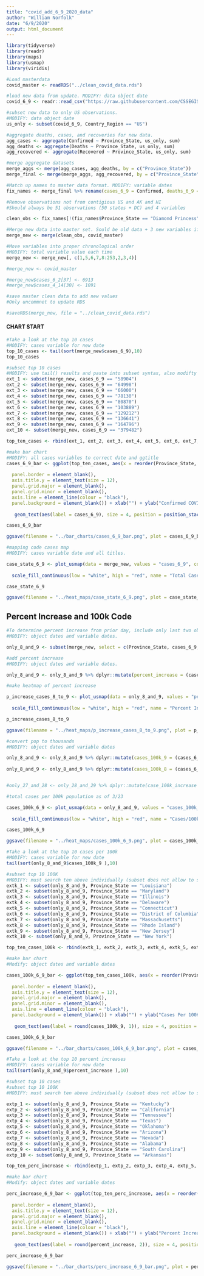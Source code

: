 ```yaml
---
title: "covid_add_6_9_2020_data"
author: "William Norfolk"
date: "6/9/2020"
output: html_document
---
```


```r
library(tidyverse)
library(readr)
library(maps)
library(usmap)
library(viridis)
```

```r
#Load masterdata
covid_master <- readRDS("../clean_covid_data.rds")
```


```r
#load new data from update. MODIFY: data object date
covid_6_9 <- readr::read_csv("https://raw.githubusercontent.com/CSSEGISandData/COVID-19/master/csse_covid_19_data/csse_covid_19_daily_reports/06-09-2020.csv")
```

```r
#subset new data to only US observations. 
#MODIFY: data object date
us_only <- subset(covid_6_9, Country_Region == "US")
```

```r
#aggregate deaths, cases, and recoveries for new data. 
agg_cases <- aggregate(Confirmed ~ Province_State, us_only, sum)
agg_deaths <- aggregate(Deaths ~ Province_State, us_only, sum)
agg_recovered <- aggregate(Recovered ~ Province_State, us_only, sum)
```

```r
#merge aggregate datasets
merge_aggs <- merge(agg_cases, agg_deaths, by = c("Province_State"))
merge_final <- merge(merge_aggs, agg_recovered, by = c("Province_State"))
```

```r
#Match up names to master data format. MODIFY: variable dates
fix_names <- merge_final %>% rename(cases_6_9 = Confirmed, deaths_6_9 = Deaths, recov_6_9 = Recovered)
```

```r
#Remove observations not from contigious US and AK and HI
#Should always be 51 observations (50 states + DC) and 4 variables

clean_obs <- fix_names[!(fix_names$Province_State == "Diamond Princess" | fix_names$Province_State == "Grand Princess" | fix_names$Province_State == "Guam" | fix_names$Province_State == "Puerto Rico" | fix_names$Province_State == "United States Virgin Islands" | fix_names$Province_State == "US" | fix_names$Province_State == "American Samoa" | fix_names$Province_State == "Northern Mariana Islands" | fix_names$Province_State == "Virgin Islands" | fix_names$Province_State == "Wuhan Evacuee" | fix_names$Province_State == "Recovered"),]
```

```r
#Merge new data into master set. Sould be old data + 3 new variables if successful
merge_new <- merge(clean_obs, covid_master)
```

```r
#Move variables into proper chronological order
#MODIFY: total variable value each time
merge_new <- merge_new[, c(1,5,6,7,8:253,2,3,4)]
```

```r
#merge_new <- covid_master
```

```r
#merge_new$cases_6_2[37] <- 6913
#merge_new$cases_4_14[30] <- 1091

```


```r
#save master clean data to add new values
#Only uncommnet to update RDS

#saveRDS(merge_new, file = "../clean_covid_data.rds")
```

#### CHART START

```r
#Take a look at the top 10 cases
#MODIFY: cases variable for new date
top_10_cases <- tail(sort(merge_new$cases_6_9),10)
top_10_cases
```

```r
#subset top 10 cases
#MODIFY: use tail() results and paste into subset syntax, also modifty cases date value
ext_1 <- subset(merge_new, cases_6_9 == "58904")
ext_2 <- subset(merge_new, cases_6_9 == "64998")
ext_3 <- subset(merge_new, cases_6_9 == "66000")
ext_4 <- subset(merge_new, cases_6_9 == "78130")
ext_5 <- subset(merge_new, cases_6_9 == "80870")
ext_6 <- subset(merge_new, cases_6_9 == "103889")
ext_7 <- subset(merge_new, cases_6_9 == "129212")
ext_8 <- subset(merge_new, cases_6_9 == "136641")
ext_9 <- subset(merge_new, cases_6_9 == "164796")
ext_10 <- subset(merge_new, cases_6_9 == "379482")

top_ten_cases <- rbind(ext_1, ext_2, ext_3, ext_4, ext_5, ext_6, ext_7, ext_8, ext_9, ext_10)
```

```r
#make bar chart
#MODIFY: all cases variables to correct date and ggtitle
cases_6_9_bar <- ggplot(top_ten_cases, aes(x = reorder(Province_State, -cases_6_9), cases_6_9)) + geom_bar(aes(fill = reorder(Province_State, -cases_6_9)),stat = "identity") + theme(axis.text.x = element_text(angle = 45, hjust = 1),
                                                                                                   legend.position = "none",                                                                        axis.text=element_text(size=12),
  panel.border = element_blank(), 
  axis.title.y = element_text(size = 12),
  panel.grid.major = element_blank(),
  panel.grid.minor = element_blank(),
  axis.line = element_line(colour = "black"),
  panel.background = element_blank()) + xlab("") + ylab("Confirmed COVID-19 Cases") + ggtitle("Top Ten Confirmed COVID-19 Cases by State 6/9/2020") +
  
   geom_text(aes(label = cases_6_9), size = 4, position = position_stack(vjust = 0.8))

cases_6_9_bar 
```

```r
ggsave(filename = "../bar_charts/cases_6_9_bar.png", plot = cases_6_9_bar)
```

```r
#mapping code cases map
#MODIFY: cases variable date and all titles.

case_state_6_9 <- plot_usmap(data = merge_new, values = "cases_6_9", color = "black") + 
  
  scale_fill_continuous(low = "white", high = "red", name = "Total Cases", label = scales::comma) + theme(legend.position = "right", plot.title = element_text(color = "black", size = 15, face = "bold"), plot.subtitle = element_text(color = "black", size = 10, face = "italic")) + labs(title = "COVID-19 Confirmed Cases by State", subtitle = "Data as of: 6/9/2020")

case_state_6_9
```

```r
ggsave(filename = "../heat_maps/case_state_6_9.png", plot = case_state_6_9)
```

## Percent Increase and 100k Code

```r
#To determine percent increase from prior day, include only last two observations
#MODIFY: object dates and variable dates.

only_8_and_9 <- subset(merge_new, select = c(Province_State, cases_6_9, cases_6_8, fips, total_pop))
```




```r
#add percent increase
#MODIFY: object dates and variable dates.

only_8_and_9 <- only_8_and_9 %>% dplyr::mutate(percent_increase = (cases_6_9 - cases_6_8) / cases_6_8 * 100)
```

```r
#make heatmap of percent increase

p_increase_cases_8_to_9 <- plot_usmap(data = only_8_and_9, values = "percent_increase", color = "black") + 
  
  scale_fill_continuous(low = "white", high = "red", name = "Percent Increase", label = scales::comma) + theme(legend.position = "right", plot.title = element_text(color = "black", size = 15, face = "bold"), plot.subtitle = element_text(color = "black", size = 10, face = "italic")) + labs(title = "Percent Increase of Confirmed COVID-19 Cases by State", subtitle = "From: 6/8/2020-6/9/2020")

p_increase_cases_8_to_9
```

```r
ggsave(filename = "../heat_maps/p_increase_cases_8_to_9.png", plot = p_increase_cases_8_to_9)
```

```r
#convert pop to thousands
#MODIFY: object dates and variable dates

only_8_and_9 <- only_8_and_9 %>% dplyr::mutate(cases_100k_9 = (cases_6_9 / total_pop) *100000)
  
only_8_and_9 <- only_8_and_9 %>% dplyr::mutate(cases_100k_8 = (cases_6_8 / total_pop) * 100000)


#only_27_and_28 <- only_28_and_29 %>% dplyr::mutate(case_100k_increase = (cases_100k_28 - cases_100k_27) / cases_100k_27 *100)

```

```r
#total cases per 100k population as of 3/23

cases_100k_6_9 <- plot_usmap(data = only_8_and_9, values = "cases_100k_9", color = "black") + 
  
  scale_fill_continuous(low = "white", high = "red", name = "Cases/100k Population", label = scales::comma) + theme(legend.position = "right", plot.title = element_text(color = "black", size = 15, face = "bold"), plot.subtitle = element_text(color = "black", size = 10, face = "italic")) + labs(title = "COVID-19 Confirmed Cases Per 100K Individuals by State", subtitle = "Data as of: 6/9/2020")

cases_100k_6_9
```

```r
ggsave(filename = "../heat_maps/cases_100k_6_9.png", plot = cases_100k_6_9)
```

```r
#Take a look at the top 10 cases per 100k
#MODIFY: cases variable for new date
tail(sort(only_8_and_9$cases_100k_9 ),10)
```


```r
#subset top 10 100K
#MODIFY: must search ten above individually (subset does not allow to select by these values for some reason...) and past the states in the code below.Also modify variable and object date names.
extk_1 <- subset(only_8_and_9, Province_State == "Louisiana")
extk_2 <- subset(only_8_and_9, Province_State == "Maryland")
extk_3 <- subset(only_8_and_9, Province_State == "Illinois")
extk_4 <- subset(only_8_and_9, Province_State == "Delaware")
extk_5 <- subset(only_8_and_9, Province_State == "Connecticut")
extk_6 <- subset(only_8_and_9, Province_State == "District of Columbia")
extk_7 <- subset(only_8_and_9, Province_State == "Massachusetts")
extk_8 <- subset(only_8_and_9, Province_State == "Rhode Island")
extk_9 <- subset(only_8_and_9, Province_State == "New Jersey")
extk_10 <- subset(only_8_and_9, Province_State == "New York")

top_ten_cases_100k <- rbind(extk_1, extk_2, extk_3, extk_4, extk_5, extk_6, extk_7, extk_8, extk_9, extk_10)
```

```r
#make bar chart
#Modify: object dates and variable dates

cases_100k_6_9_bar <- ggplot(top_ten_cases_100k, aes(x = reorder(Province_State, -cases_100k_9), cases_100k_9)) + geom_bar(aes(fill = reorder(Province_State, -cases_100k_9)), stat = "identity") + theme(axis.text.x = element_text(angle = 45, hjust = 1),
                                                                                                   legend.position = "none",                                                                        axis.text=element_text(size=12),
  panel.border = element_blank(),   
  axis.title.y = element_text(size = 12),
  panel.grid.major = element_blank(),
  panel.grid.minor = element_blank(),
  axis.line = element_line(colour = "black"),
  panel.background = element_blank()) + xlab("") + ylab("Cases Per 100K Individuals") + ggtitle("Top Ten COVID-19 Confirmed Cases Per 100K Individuals by State 6/9/2020") +
  
   geom_text(aes(label = round(cases_100k_9, 1)), size = 4, position = position_stack(vjust = 0.8))

cases_100k_6_9_bar
```

```r
ggsave(filename = "../bar_charts/cases_100k_6_9_bar.png", plot = cases_100k_6_9_bar)
```

```r
#Take a look at the top 10 percent increases
#MODIFY: cases variable for new date
tail(sort(only_8_and_9$percent_increase ),10)
```

```r
#subset top 10 cases
#subset top 10 100K
#MODIFY: must search ten above individually (subset does not allow to select by these values for some reason...) and past the states in the code below.Also modify variable and object date names.

extp_1 <- subset(only_8_and_9, Province_State == "Kentucky")
extp_2 <- subset(only_8_and_9, Province_State == "California")
extp_3 <- subset(only_8_and_9, Province_State == "Tennessee")
extp_4 <- subset(only_8_and_9, Province_State == "Texas")
extp_5 <- subset(only_8_and_9, Province_State == "Oklahoma")
extp_6 <- subset(only_8_and_9, Province_State == "Arizona")
extp_7 <- subset(only_8_and_9, Province_State == "Nevada")
extp_8 <- subset(only_8_and_9, Province_State == "Alabama")
extp_9 <- subset(only_8_and_9, Province_State == "South Carolina")
extp_10 <- subset(only_8_and_9, Province_State == "Arkansas")

top_ten_perc_increase <- rbind(extp_1, extp_2, extp_3, extp_4, extp_5, extp_6, extp_7, extp_8, extp_9, extp_10)
```

```r
#make bar chart
#Modify: object dates and variable dates

perc_increase_6_9_bar <- ggplot(top_ten_perc_increase, aes(x = reorder(Province_State, -percent_increase), percent_increase)) + geom_bar(aes(fill = reorder(Province_State, -percent_increase)), stat = "identity") + theme(axis.text.x = element_text(angle = 45, hjust = 1),
                                                                                                   legend.position = "none",                                                                        axis.text=element_text(size=12),
  panel.border = element_blank(),   
  axis.title.y = element_text(size = 12),
  panel.grid.major = element_blank(),
  panel.grid.minor = element_blank(),
  axis.line = element_line(colour = "black"),
  panel.background = element_blank()) + xlab("") + ylab("Percent Increase") + ggtitle("COVID-19: Top Ten Percent Increase by State from 6/8/20-6/9/20") +
  
   geom_text(aes(label = round(percent_increase, 2)), size = 4, position = position_stack(vjust = 0.8))

perc_increase_6_9_bar
```

```r
ggsave(filename = "../bar_charts/perc_increase_6_9_bar.png", plot = perc_increase_6_9_bar)
```